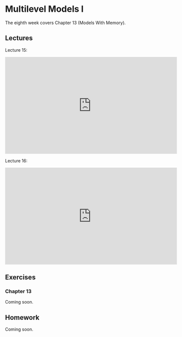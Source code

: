 # Multilevel Models I

The eighth week covers Chapter 13 (Models With Memory).

## Lectures

Lecture 15:

<iframe width="560" height="315" src="https://www.youtube.com/embed/AALYPv5xSos" frameborder="0" allow="accelerometer; autoplay; encrypted-media; gyroscope; picture-in-picture" allowfullscreen></iframe>

Lecture 16:

<iframe width="560" height="315" src="https://www.youtube.com/embed/ZG3Oe35R5sY" frameborder="0" allow="accelerometer; autoplay; encrypted-media; gyroscope; picture-in-picture" allowfullscreen></iframe>

## Exercises

### Chapter 13

Coming soon.

## Homework

Coming soon.
